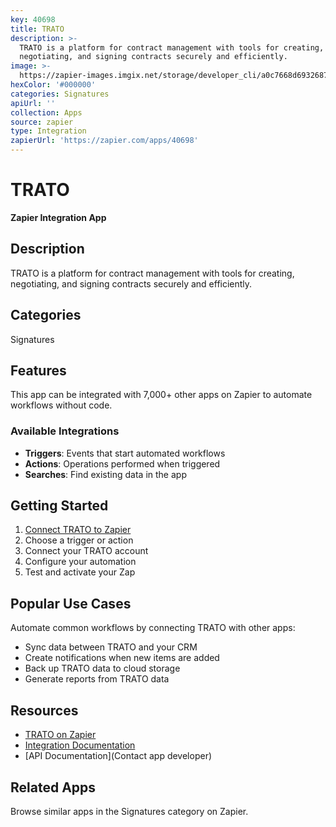```yaml
---
key: 40698
title: TRATO
description: >-
  TRATO is a platform for contract management with tools for creating,
  negotiating, and signing contracts securely and efficiently.
image: >-
  https://zapier-images.imgix.net/storage/developer_cli/a0c7668d69326870501f8cd1113eaed5.png?auto=format%2Ccompress&ixlib=python-3.0.0&q=50
hexColor: '#000000'
categories: Signatures
apiUrl: ''
collection: Apps
source: zapier
type: Integration
zapierUrl: 'https://zapier.com/apps/40698'
---
```

# TRATO

**Zapier Integration App**

## Description

TRATO is a platform for contract management with tools for creating, negotiating, and signing contracts securely and efficiently.

## Categories

Signatures

## Features

This app can be integrated with 7,000+ other apps on Zapier to automate workflows without code.

### Available Integrations

- **Triggers**: Events that start automated workflows
- **Actions**: Operations performed when triggered
- **Searches**: Find existing data in the app

## Getting Started

1. [Connect TRATO to Zapier](https://zapier.com/apps/40698)
2. Choose a trigger or action
3. Connect your TRATO account
4. Configure your automation
5. Test and activate your Zap

## Popular Use Cases

Automate common workflows by connecting TRATO with other apps:

- Sync data between TRATO and your CRM
- Create notifications when new items are added
- Back up TRATO data to cloud storage
- Generate reports from TRATO data

## Resources

- [TRATO on Zapier](https://zapier.com/apps/40698)
- [Integration Documentation](https://zapier.com/apps/40698/integrations)
- [API Documentation](Contact app developer)

## Related Apps

Browse similar apps in the Signatures category on Zapier.
